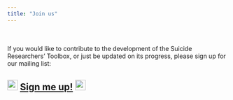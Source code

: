 ```yaml
---
title: "Join us"
---
```


<br> <br> If you would like to contribute to the development of the Suicide Researchers' Toolbox, or just be updated on its progress, please sign up for our mailing list: <br>

## ![](images/envelope-01.svg){style="color: black" width="24"} [Sign me up!](https://forms.gle/JVhqzEZzDMqR1C3c9) ![](images/envelope-02.svg){style="color: black" width="24"}
